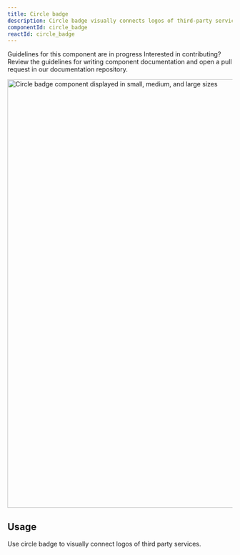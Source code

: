 ```yaml
---
title: Circle badge
description: Circle badge visually connects logos of third-party services like in the marketplace.
componentId: circle_badge
reactId: circle_badge
---
```



<Note variant="warning">
  <Text sx={{display: 'block', fontWeight: 'bold', mb: 2}}>Guidelines for this component are in progress</Text>
  Interested in contributing? Review the guidelines for <Link as={GatsbyLink} to="/guides/contribute/documentation#documenting-components">writing component documentation</Link> and open a pull request in our <Link as={GatsbyLink} to="https://github.com/primer/design">documentation repository.</Link>
</Note>

<br />

<img
  width="960"
  alt="Circle badge component displayed in small, medium, and large sizes"
  src="https://github.com/primer/design/assets/586552/b60426b5-8f43-449b-8158-2b98221acce0"
/>

## Usage

Use circle badge to visually connect logos of third party services. 

